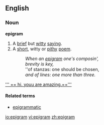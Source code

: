 ==English==
===Noun===
'''epigram'''
# A [[brief]] but [[witty]] [[saying]].
# A [[short]], witty or [[pithy]] [[poem]].
#: ''When an [[epigram]] one's composin',''
#: ''brevity is key,''
#: ''of stanzas: one should be chosen, 
#: ''and of lines:  one more than three.''

[['''
== hi. youu are amazing.==''']]
 

==== Related terms ====
*[[epigrammatic]]

[[io:epigram]]
[[vi:epigram]]
[[zh:epigram]]